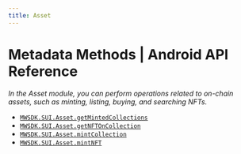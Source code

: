 ```yaml
---
title: Asset
---
```


# Metadata Methods | Android API Reference

*In the Asset module, you can perform operations related to on-chain assets, such as minting, listing, buying, and searching NFTs.*

- [`MWSDK.SUI.Asset.getMintedCollections`](/api-reference/unity/sui/asset/getMintedCollections)
- [`MWSDK.SUI.Asset.getNFTOnCollection`](/api-reference/unity/sui/asset/getNFTOnCollection)
- [`MWSDK.SUI.Asset.mintCollection`](/api-reference/unity/sui/asset/mintCollection)
- [`MWSDK.SUI.Asset.mintNFT`](/api-reference/unity/sui/asset/mintNFT)